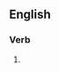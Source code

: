 ==English==

===Verb===
{{head|en|present participle}}

# {{lb|en|Geordie}} {{present participle of|myek|lang=en|nocat=1}}